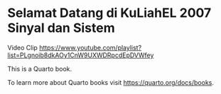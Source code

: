 # Selamat Datang di KuLiahEL 2007 Sinyal dan Sistem {.unnumbered}


Video Clip <https://www.youtube.com/playlist?list=PLgnoib8dkAOy1CnW9UXWDRpcdEpDVWfey>

This is a Quarto book.

To learn more about Quarto books visit <https://quarto.org/docs/books>.
